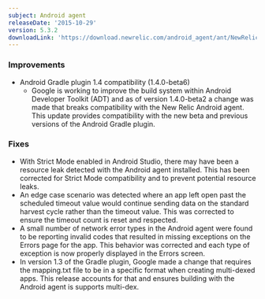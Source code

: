```yaml
---
subject: Android agent
releaseDate: '2015-10-29'
version: 5.3.2
downloadLink: 'https://download.newrelic.com/android_agent/ant/NewRelic_Android_Agent_5.3.2.zip'
---
```


### Improvements

* Android Gradle plugin 1.4 compatibility (1.4.0-beta6)
  * Google is working to improve the build system within Android Developer Toolkit (ADT) and as of version 1.4.0-beta2 a change was made that breaks compatibility with the New Relic Android agent. This update provides compatibility with the new beta and previous versions of the Android Gradle plugin.

### Fixes

* With Strict Mode enabled in Android Studio, there may have been a resource leak detected with the Android agent installed. This has been corrected for Strict Mode compatibility and to prevent potential resource leaks.
* An edge case scenario was detected where an app left open past the scheduled timeout value would continue sending data on the standard harvest cycle rather than the timeout value. This was corrected to ensure the timeout count is reset and respected.
* A small number of network error types in the Android agent were found to be reporting invalid codes that resulted in missing exceptions on the Errors page for the app. This behavior was corrected and each type of exception is now properly displayed in the Errors screen.
* In version 1.3 of the Gradle plugin, Google made a change that requires the mapping.txt file to be in a specific format when creating multi-dexed apps. This release accounts for that and ensures building with the Android agent is supports multi-dex.

